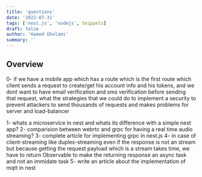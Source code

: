```yaml
---
title: 'questions'
date: '2022-07-31'
tags: ['nest.js', 'nodejs', Snippets]
draft: false
author: 'Hamed Gholami'
summary: ''
---
```


## Overview

<TOCInline toc={props.toc} exclude="Overview" toHeading={4} />

0- if we have a mobile app which has a route which is the first route which client sends a request to create/get his account info
and his tokens, and we dont want to have email verification and sms verification before sending that request, what the strategies that we could do to implement a security
to prevent attackers to send thousands of requests and makes problems for server and load-balancer

1- whats a microservice in nest and whats its difference with a simple nest app?
2- comparision between webrtc and grpc for having a real time audio streaming?
3- complete article for implementing grpc in nest.js
4- in case of client-streaming like duplex-streaming even if the response is not an stream but because getting the request payload which is a stream takes time, we have to return Observable to make the returning response an async task and not an immidate task
5- write an article about the implementation of mqtt in nest
